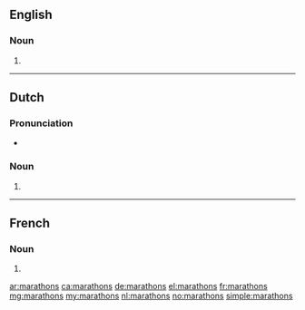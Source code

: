 {{also|Marathons}}
==English==

===Noun===
{{head|en|noun plural form}}

# {{plural of|marathon|lang=en}}

----

==Dutch==

===Pronunciation===
* {{audio|Nl-marathons.ogg|Audio|lang=nl}}

===Noun===
{{head|nl|noun plural form}}

# {{nl-noun form of|pl|marathon}}

----

==French==

===Noun===
{{head|fr|noun plural form|g=m}}

# {{plural of|marathon|lang=fr}}

[[ar:marathons]]
[[ca:marathons]]
[[de:marathons]]
[[el:marathons]]
[[fr:marathons]]
[[mg:marathons]]
[[my:marathons]]
[[nl:marathons]]
[[no:marathons]]
[[simple:marathons]]